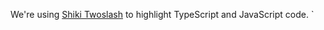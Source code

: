 We're using [Shiki Twoslash](https://shikijs.github.io/twoslash/) to highlight
TypeScript and JavaScript code.
`
